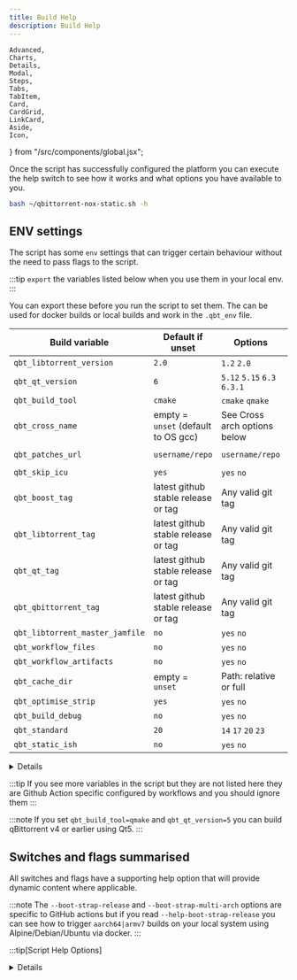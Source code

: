 ```yaml
---
title: Build Help
description: Build Help
---
```


	Advanced,
	Charts,
	Details,
	Modal,
	Steps,
	Tabs,
	TabItem,
	Card,
	CardGrid,
	LinkCard,
	Aside,
	Icon,
} from "/src/components/global.jsx";

Once the script has successfully configured the platform you can execute the help switch to see how it works and what options you have available to you.

```bash
bash ~/qbittorrent-nox-static.sh -h
```

## ENV settings

The script has some `env` settings that can trigger certain behaviour without the need to pass flags to the script.

:::tip
`export` the variables listed below when you use them in your local env.
:::

You can export these before you run the script to set them. The can be used for docker builds or local builds and work in the `.qbt_env` file.

| Build variable                  | Default if unset                    | Options                      | example usage                                       |
| ------------------------------- | ----------------------------------- | ---------------------------- | --------------------------------------------------- |
| `qbt_libtorrent_version`        | `2.0`                               | `1.2` `2.0`                  | `qbt_libtorrent_version="2.0"`                      |
| `qbt_qt_version`                | `6`                                 | `5.12` `5.15` `6.3` `6.3.1`  | `qbt_qt_version="6"`                                |
| `qbt_build_tool`                | `cmake`                             | `cmake` `qmake`              | `qbt_build_tool="cmake"`                            |
| `qbt_cross_name`                | empty = `unset` (default to OS gcc) | See Cross arch options below | `qbt_cross_name="aarch64"`                          |
| `qbt_patches_url`               | `username/repo`                     | `username/repo`              | `qbt_patches_url="userdocs/qbittorrent-nox-static"` |
| `qbt_skip_icu`                  | `yes`                               | `yes` `no`                   | `qbt_skip_icu="yes"`                                |
| `qbt_boost_tag`                 | latest github stable release or tag | Any valid git tag            | `qbt_boost_tag="boost-1.86.0"`                      |
| `qbt_libtorrent_tag`            | latest github stable release or tag | Any valid git tag            | `qbt_libtorrent_tag="v2.0.10"`                      |
| `qbt_qt_tag`                    | latest github stable release or tag | Any valid git tag            | `qbt_qt_tag="v6.8.0"`                               |
| `qbt_qbittorrent_tag`           | latest github stable release or tag | Any valid git tag            | `qbt_qbittorrent_tag="release-5.0.1"`               |
| `qbt_libtorrent_master_jamfile` | `no`                                | `yes` `no`                   | `qbt_libtorrent_master_jamfile="no"`                |
| `qbt_workflow_files`            | `no`                                | `yes` `no`                   | `qbt_workflow_files="no"`                           |
| `qbt_workflow_artifacts`        | `no`                                | `yes` `no`                   | `qbt_workflow_artifacts="no"`                       |
| `qbt_cache_dir`                 | empty = `unset`                     | Path: relative or full       | `qbt_cache_dir=""`                                  |
| `qbt_optimise_strip`            | `yes`                               | `yes` `no`                   | `qbt_optimise_strip="yes"`                          |
| `qbt_build_debug`               | `no`                                | `yes` `no`                   | `qbt_build_debug="no"`                              |
| `qbt_standard`                  | `20`                                | `14` `17` `20` `23`          | `qbt_standard="20"`                                 |
| `qbt_static_ish`                | `no`                                | `yes` `no`                   | `qbt_static_ish="no"`                               |

<Details summary="Cross arch options">
	`armel` `armhf` `armv7` `aarch64` `x86_64` `x86` `s390x` `powerpc` `ppc64el`
	`mips` `mipsel` `mips64` `mips64el` `riscv64`
</Details>

:::tip
If you see more variables in the script but they are not listed here they are Github Action specific configured by workflows and you should ignore them
:::

:::note
If you set `qbt_build_tool=qmake` and `qbt_qt_version=5` you can build qBittorrent v4 or earlier using Qt5.
:::

## Switches and flags summarised

All switches and flags have a supporting help option that will provide dynamic content where applicable.

:::note
The `--boot-strap-release` and `--boot-strap-multi-arch` options are specific to GitHub actions but if you read `--help-boot-strap-release` you can see how to trigger `aarch64|armv7` builds on your local system using Alpine/Debian/Ubuntu via docker.
:::

:::tip[Script Help Options]

<Details summary="Script Help Options">
```bash
 Here are a list of available options

 Use: -b     or --build-directory       Help: -h-b     or --help-build-directory
 Use: -bt    or --boost-version         Help: -h-bt    or --help-boost-version
 Use: -c     or --cmake                 Help: -h-c     or --help-cmake
 Use: -cd    or --cache-directory       Help: -h-cd    or --help-cache-directory
 Use: -d     or --debug                 Help: -h-d     or --help-debug
 Use: -bs-p  or --boot-strap-patches    Help: -h-bs-p  or --help-boot-strap-patches
 Use: -bs-c  or --boot-strap-cmake      Help: -h-bs-c  or --help-boot-strap-cmake
 Use: -bs-r  or --boot-strap-release    Help: -h-bs-r  or --help-boot-strap-release
 Use: -bs-ma or --boot-strap-multi-arch Help: -h-bs-ma or --help-boot-strap-multi-arch
 Use: -bs-a  or --boot-strap-all        Help: -h-bs-a  or --help-boot-strap-all
 Use: -i     or --icu                   Help: -h-i     or --help-icu
 Use: -lm    or --libtorrent-master     Help: -h-lm    or --help-libtorrent-master
 Use: -lt    or --libtorrent-tag        Help: -h-lt    or --help-libtorrent-tag
 Use: -m     or --master                Help: -h-m     or --help-master
 Use: -ma    or --multi-arch            Help: -h-ma    or --help-multi-arch
 Use: -n     or --no-delete             Help: -h-n     or --help-no-delete
 Use: -o     or --optimize              Help: -h-o     or --help-optimize
 Use: -p     or --proxy                 Help: -h-p     or --help-proxy
 Use: -pr    or --patch-repo            Help: -h-pr    or --help-patch-repo
 Use: -qm    or --qbittorrent-master    Help: -h-qm    or --help-qbittorrent-master
 Use: -qt    or --qbittorrent-tag       Help: -h-qt    or --help-qbittorrent-tag
 Use: -qtt   or --qt-tag                Help: -h-qtt   or --help-qtt-tag
 Use: -sdu   or --script-debug-urls     Help: -h-sdu   or --help-script-debug-urls
 Use: -si    or --static-ish            Help: -h-s     or --help-strip
 Use: -s     or --strip                 Help: -h-s     or --help-strip
 Use: -wf    or --workflow              Help: -h-wf    or --help-workflow

 Module specific help - flags are used with the modules listed here.

 Use: all or module-name          Usage: ~/qbittorrent-nox-static.sh all -i

 all ---------------- optional Recommended method to install all modules
 install ------------ optional Install the ~/qbt-build/completed/qbittorrent-nox binary
 zlib --------------- required Build zlib locally
 iconv -------------- required Build iconv locally
 icu ---------------- optional Build ICU locally
 openssl ------------ required Build openssl locally
 boost -------------- required Download, extract and build the boost library files
 libtorrent --------- required Build libtorrent locally
 double_conversion -- required A cmake + Qt6 build component on modern OS only.
 qtbase ------------- required Build qtbase locally
 qttools ------------ required Build qttools locally
 qbittorrent -------- required Build qbittorrent locally

 env help - supported exportable environment variables

 export qbt_libtorrent_version="" -------- options 1.2 - 2.0
 export qbt_qt_version="" ---------------- options 5 - 5.15 - 6 - 6.2 - 6.3 and so on
 export qbt_build_tool="" ---------------- options qmake - cmake
 export qbt_cross_name="" ---------------- options x86_64 - aarch64 - armv7 - armhf
 export qbt_patches_url="" --------------- options userdocs/qbittorrent-nox-static.
 export qbt_libtorrent_tag="" ------------ options Takes a valid git tag or branch for libtorrent
 export qbt_qbittorrent_tag="" ----------- options Takes a valid git tag or branch for qbittorrent
 export qbt_boost_tag="" ----------------- options Takes a valid git tag or branch for boost
 export qbt_qt_tag="" -------------------- options Takes a valid git tag or branch for Qt
 export qbt_workflow_files="" ------------ options yes no - use qbt-workflow-files for dependencies
 export qbt_workflow_artifacts="" -------- options yes no - use qbt_workflow_artifacts for dependencies
 export qbt_cache_dir="" ----------------- options path empty - provide a path to a cache directory
 export qbt_libtorrent_master_jamfile="" - options yes no - use RC branch instead of release jamfile
 export qbt_optimise_strip="" ------------ options yes no - strip binaries - cannot be used with debug
 export qbt_build_debug="" --------------- options yes no - debug build - cannot be used with strip
 export qbt_standard="" ------------------ options 14 - 17 - 20 - 23 - c standard for gcc - for older build combos
 export qbt_static_ish="" ---------------- options yes no - libc linking - link dynamically to libc

 ⬤ Default env settings

   qbt_libtorrent_version="2.0"
   qbt_qt_version="6"
   qbt_build_tool="cmake"
   qbt_cross_name="default"
   qbt_patches_url="userdocs/qbittorrent-nox-static"
   qbt_skip_icu="yes"
   qbt_boost_tag="boost-1.86.0"
   qbt_libtorrent_tag="v2.0.10"
   qbt_qt_tag="v6.8.0"
   qbt_qbittorrent_tag="release-5.0.1"
   qbt_libtorrent_master_jamfile="no"
   qbt_workflow_files="no"
   qbt_workflow_artifacts="no"
   qbt_cache_dir=""
   qbt_optimise_strip="yes"
   qbt_build_debug="no"
   qbt_standard="17"
   qbt_static_ish="no"
```
</Details>
:::

For example, taking the `-h-bs` switch as an example, it will show different results based on the preceding switches provided:

<Tabs>
<TabItem value="" label=" -h-bs">
```bash
Here is the help description for this flag:

Creates dirs in this structure: ~/qbt-build/patches/APPNAME/TAG/patch

Add your patches there, for example.

~/qbt-build/patches/libtorrent/1.2.18/patch

~/qbt-build/patches/qbittorrent/4.5.0/patch
```
</TabItem>
<TabItem value="" label=" -qm -lm -h-bs">
```bash
Here is the help description for this flag:

Creates dirs in this structure: ~/qbt-build/patches/APPNAME/TAG/patch

Add your patches there, for example.

~/qbt-build/patches/libtorrent/RC_1_2/patch

~/qbt-build/patches/qbittorrent/master/patch
```
</TabItem>
<TabItem value="" label=" -qt release-4.2.5 -lt v2.0.3 -h-bs">
```bash
Here is the help description for this flag:

Creates dirs in this structure: ~/qbt-build/patches/APPNAME/TAG/patch

Add your patches there, for example.

~/qbt-build/patches/libtorrent/2.0.3/patch

~/qbt-build/patches/qbittorrent/4.2.5/patch
```
</TabItem>
</Tabs>

## Build - default profile

Install all default modules (ICU is skipped) and build `qbittorrent-nox` to the default build directory `qbt-build/compelted`.

```bash
bash ~/qbittorrent-nox-static.sh all
```

## Build - modules (optional and mostly for debugging and testing)

You can build modules individually, subject to this warning.

:::caution
It's best to consider all individual modules listed below as being dependent on the previous modules being built for that module to build successfully.
:::

```bash
bash ~/qbittorrent-nox-static.sh module
```

Here are the list of supported modules:

```bash
bison (Debian based only)
gawk (Debian based only)
glibc (Debian based only)
zlib (default)
iconv (default)
icu (default)
openssl (default)
boost (default)
double_conversion (default for Qt6 on a modern OS - Bullseye / Jammy)
qtbase (default)
qttools (default)
libtorrent (default)
qbittorrent (default)
```

## Build - paths

By default the script will built to a hard coded path defined by the scripts `$install_dir` variable as to avoid installing files to a server and causing conflicts.

:::note
This path is relative to the scripts location.
:::

```bash
qbt-build
```

You can modify this dynamically with the `-b` argument

:::caution
The `-b` must be used in all commands provided to the script or default `qbt-build` will be used instead.
:::

:::tip
The `-b` flag accepts both full `/opt` and relative `opt` paths.
:::

```bash
bash ~/qbittorrent-nox-static.sh all -b "/opt"
```
